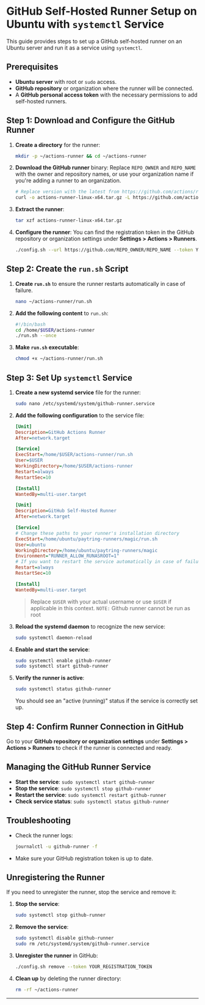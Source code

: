 # GitHub Self-Hosted Runner Setup on Ubuntu with `systemctl` Service

This guide provides steps to set up a GitHub self-hosted runner on an Ubuntu server and run it as a service using `systemctl`.

## Prerequisites

- **Ubuntu server** with root or `sudo` access.
- **GitHub repository** or organization where the runner will be connected.
- A **GitHub personal access token** with the necessary permissions to add self-hosted runners.

## Step 1: Download and Configure the GitHub Runner

1. **Create a directory** for the runner:
   ```bash
   mkdir -p ~/actions-runner && cd ~/actions-runner
   ```

2. **Download the GitHub runner** binary:
   Replace `REPO_OWNER` and `REPO_NAME` with the owner and repository names, or use your organization name if you're adding a runner to an organization.

   ```bash
   # Replace version with the latest from https://github.com/actions/runner/releases
   curl -o actions-runner-linux-x64.tar.gz -L https://github.com/actions/runner/releases/download/v2.305.0/actions-runner-linux-x64-2.305.0.tar.gz
   ```

3. **Extract the runner**:
   ```bash
   tar xzf actions-runner-linux-x64.tar.gz
   ```

4. **Configure the runner**:
   You can find the registration token in the GitHub repository or organization settings under **Settings > Actions > Runners**.

   ```bash
   ./config.sh --url https://github.com/REPO_OWNER/REPO_NAME --token YOUR_REGISTRATION_TOKEN
   ```

## Step 2: Create the `run.sh` Script

1. **Create `run.sh`** to ensure the runner restarts automatically in case of failure.

   ```bash
   nano ~/actions-runner/run.sh
   ```

2. **Add the following content** to `run.sh`:
   ```bash
   #!/bin/bash
   cd /home/$USER/actions-runner
   ./run.sh --once
   ```

3. **Make `run.sh` executable**:
   ```bash
   chmod +x ~/actions-runner/run.sh
   ```

## Step 3: Set Up `systemctl` Service

1. **Create a new systemd service** file for the runner:
   ```bash
   sudo nano /etc/systemd/system/github-runner.service
   ```

2. **Add the following configuration** to the service file:
   ```ini
   [Unit]
   Description=GitHub Actions Runner
   After=network.target

   [Service]
   ExecStart=/home/$USER/actions-runner/run.sh
   User=$USER
   WorkingDirectory=/home/$USER/actions-runner
   Restart=always
   RestartSec=10

   [Install]
   WantedBy=multi-user.target
   ```

   ```ini
   [Unit]
   Description=GitHub Self-Hosted Runner
   After=network.target

   [Service]
   # Change these paths to your runner's installation directory
   ExecStart=/home/ubuntu/paytring-runners/magic/run.sh
   User=ubuntu
   WorkingDirectory=/home/ubuntu/paytring-runners/magic
   Environment="RUNNER_ALLOW_RUNASROOT=1"
   # If you want to restart the service automatically in case of failure
   Restart=always
   RestartSec=10

   [Install]
   WantedBy=multi-user.target
   ```  


   > Replace `$USER` with your actual username or use `$USER` if applicable in this context. `NOTE:` Github runner cannot be run as root 

3. **Reload the systemd daemon** to recognize the new service:
   ```bash
   sudo systemctl daemon-reload
   ```

4. **Enable and start the service**:
   ```bash
   sudo systemctl enable github-runner
   sudo systemctl start github-runner
   ```

5. **Verify the runner is active**:
   ```bash
   sudo systemctl status github-runner
   ```

   You should see an "active (running)" status if the service is correctly set up.

## Step 4: Confirm Runner Connection in GitHub

Go to your **GitHub repository or organization settings** under **Settings > Actions > Runners** to check if the runner is connected and ready.

## Managing the GitHub Runner Service

- **Start the service**: `sudo systemctl start github-runner`
- **Stop the service**: `sudo systemctl stop github-runner`
- **Restart the service**: `sudo systemctl restart github-runner`
- **Check service status**: `sudo systemctl status github-runner`

## Troubleshooting

- Check the runner logs:
  ```bash
  journalctl -u github-runner -f
  ```
- Make sure your GitHub registration token is up to date.

## Unregistering the Runner

If you need to unregister the runner, stop the service and remove it:

1. **Stop the service**:
   ```bash
   sudo systemctl stop github-runner
   ```

2. **Remove the service**:
   ```bash
   sudo systemctl disable github-runner
   sudo rm /etc/systemd/system/github-runner.service
   ```

3. **Unregister the runner** in GitHub:
   ```bash
   ./config.sh remove --token YOUR_REGISTRATION_TOKEN
   ```

4. **Clean up** by deleting the runner directory:
   ```bash
   rm -rf ~/actions-runner
   ```

---
